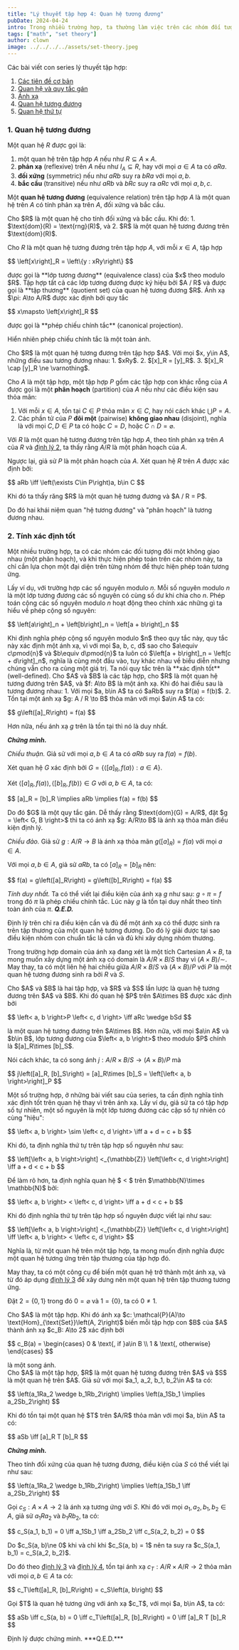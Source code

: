 ```yaml
---
title: "Lý thuyết tập hợp 4: Quan hệ tương đương"
pubDate: 2024-04-24
intro: Trong nhiều trường hợp, ta thường làm việc trên các nhóm đối tượng có cùng tính chất, và thực hiện các phép toán chỉ dựa trên những đại diện của chúng. Quan hệ tương đương mà một mô hình của sự phân hoạch này.
tags: ["math", "set theory"]
author: clown
image: ../../../../assets/set-theory.jpeg
---
```


Các bài viết con series lý thuyết tập hợp:
1. [Các tiên đề cơ bản](/blog/math/set-theory/set-theory-1)
2. [Quan hệ và quy tắc gán](/blog/math/set-theory/set-theory-2)
3. [Ánh xạ](/blog/math/set-theory/set-theory-3)
4. [Quan hệ tương đương](/blog/math/set-theory/set-theory-4)
5. [Quan hệ thứ tự](/blog/math/set-theory/set-theory-5)

### 1. Quan hệ tương đương

Một quan hệ $R$ được gọi là:
1. một quan hệ trên tập hợp $A$ nếu như $R\subseteq A\times A$.
2. **phản xạ** (reflexive) trên $A$ nếu như $I_A\subseteq R$, hay với mọi $a\in A$ ta có $aRa$.
3. **đối xứng** (symmetric) nếu như $aRb$ suy ra $bRa$ với mọi $a, b$.
4. **bắc cầu** (transitive) nếu như $aRb$ và $bRc$ suy ra $aRc$ với mọi $a, b, c$.

Một **quan hệ tương đương** (equivalence relation) trên tập hợp $A$ là một quan hệ trên $A$ có tính phản xạ trên $A$, đối xứng và bắc cầu.

<Theorem identifier="1">
  Cho $R$ là một quan hệ cho tính đối xứng và bắc cầu. Khi đó:
  1. $\text{dom}(R) = \text{rng}(R)$, và
  2. $R$ là một quan hệ tương đương trên $\text{dom}(R)$.
</Theorem>

Cho $R$ là một quan hệ tương đương trên tập hợp $A$, với mỗi $x\in A$, tập hợp
<p>
$$
\left[x\right]_R = \left\{y : xRy\right\}
$$
</p>
được gọi là **lớp tương đương** (equivalence class) của $x$ theo modulo $R$.
Tập hợp tất cả các lớp tương đương được ký hiệu bởi $A / R$ và được gọi là **tập thương** (quotient set) của quan hệ tương đương $R$.
Ánh xạ $\pi: A\to A/R$ được xác định bởi quy tắc
<p>
$$
x\mapsto \left[x\right]_R
$$
</p>
được gọi là **phép chiếu chính tắc** (canonical projection).

Hiển nhiên phép chiếu chính tắc là một toàn ánh.

<Theorem identifier="2">
  Cho $R$ là một quan hệ tương đương trên tập hợp $A$. Với mọi $x, y\in A$, những điều sau tương đương nhau:
  1. $xRy$.
  2. $[x]_R = [y]_R$.
  3. $[x]_R \cap [y]_R \ne \varnothing$.
</Theorem>

Cho $A$ là một tập hợp, một tập hợp $P$ gồm các tập hợp con khác rỗng của $A$ được gọi là một **phân hoạch** (partition) của $A$ nếu như các điều kiện sau thỏa mãn:
1. Với mỗi $x\in A$, tồn tại $C\in P$ thỏa mãn $x \in C$, hay nói cách khác $\bigcup P = A$.
2. Các phần tử của $P$ **đôi một** (pairwise) **không giao nhau** (disjoint), nghĩa là với mọi $C, D\in P$ ta có hoặc $C = D$, hoặc $C\cap D = \varnothing$.

Với $R$ là một quan hệ tương đương trên tập hợp $A$, theo tính phản xạ trên $A$ của $R$ và [định lý 2](#theorem-2), ta thấy rằng $A / R$ là một phân hoạch của $A$.

Ngược lại, giả sử $P$ là một phân hoạch của $A$. Xét quan hệ $R$ trên $A$ được xác định bởi:
<p>
$$
aRb \iff \left(\exists C\in P\right)a, b\in C
$$
</p>
Khi đó ta thấy răng $R$ là một quan hệ tương đương và $A / R = P$.

Do đó hai khái niệm quan "hệ tương đương" và "phân hoạch" là tương đương nhau.

### 2. Tính xác định tốt

Một nhiều trường hợp, ta có các nhóm các đối tượng đôi một không giao nhau (một phân hoạch), và khi thực hiện phép toán trên các nhóm này, ta chỉ cần lựa chọn một đại diện trên từng nhóm để thực hiện phép toán tương ứng.

Lấy ví dụ, với trường hợp các số nguyên modulo $n$. Mỗi số nguyên modulo $n$ là một lớp tương đương các số nguyên có cùng số dư khi chia cho $n$.
Phép toán cộng các số nguyên modulo $n$ hoạt động theo chính xác những gì ta hiểu về phép cộng số nguyên:
<p>
$$
\left[a\right]_n + \left[b\right]_n = \left[a + b\right]_n
$$
</p>
Khi định nghĩa phép cộng số nguyên modulo $n$ theo quy tắc này, quy tắc này xác định một ánh xạ, vì với mọi $a, b, c, d$ sao cho $a\equiv c\pmod{n}$ và $b\equiv d\pmod{n}$ ta luôn có $\left[a + b\right]_n = \left[c + d\right]_n$, nghĩa là cùng một đầu vào, tuy khác nhau về biểu diễn nhưng chúng vẫn cho ra cùng một giá trị.
Ta nói quy tắc trên là **xác định tốt** (well-defined).

<Theorem identifier="3">
  Cho $A$ và $B$ là các tập hợp, cho $R$ là một quan hệ tương đương trên $A$, và $f: A\to B$ là một ánh xạ. Khi đó hai điều sau là tương đương nhau:
  1. Với mọi $a, b\in A$ ta có $aRb$ suy ra $f(a) = f(b)$.
  2. Tồn tại một ánh xạ $g: A / R \to B$ thỏa mãn với mọi $a\in A$ ta có:
  <p>
  $$
  g\left([a]_R\right) = f(a)
  $$
  </p>

  Hơn nữa, nếu ánh xạ $g$ trên là tồn tại thì nó là duy nhất.
</Theorem>

***Chứng minh.***

*Chiều thuận.* Giả sử với mọi $a, b\in A$ ta có $aRb$ suy ra $f(a) = f(b)$.

Xét quan hệ $G$ xác định bởi $G = \left\{\left< [a]_R, f(a) \right> : a\in A\right\}$.

Xét $\left< [a]_R, f(a) \right>, \left< [b]_R, f(b) \right>\in G$ với $a, b\in A$, ta có:
<p>
$$
[a]_R = [b]_R \implies aRb \implies f(a) = f(b)
$$
</p>
Do đó $G$ là một quy tắc gán. Dễ thấy rằng $\text{dom}(G) = A/R$, đặt $g = \left< G, B \right>$ thì ta có ánh xạ $g: A/R\to B$ là ánh xạ thỏa mãn điều kiện định lý.

*Chiều đảo.* Giả sử $g: A/R\to B$ là ánh xạ thỏa mãn $g\left([a]_R\right) = f(a)$ với mọi $a\in A$.

Với mọi $a, b\in A$, giả sử $aRb$, ta có $[a]_R = [b]_R$ nên:
<p>
$$
f(a) = g\left([a]_R\right) = g\left([b]_R\right) = f(a)
$$
</p>

*Tính duy nhất.* Ta có thể viết lại điều kiện của ánh xạ $g$ như sau: $g\circ \pi = f$ trong đó $\pi$ là phép chiếu chính tắc.
Lúc này $g$ là tồn tại duy nhất theo tính toàn ánh của $\pi$. ***Q.E.D.***

Định lý trên chỉ ra điều kiện cần và đủ để một ánh xạ có thể được sinh ra trên tập thương của một quan hệ tương đương.
Do đó lý giải được tại sao điều kiện nhóm con chuẩn tắc là cần và đủ khi xây dựng nhóm thương.

Trong trường hợp domain của ánh xạ đang xét là một tích Cartesian $A\times B$, ta mong muốn xây dựng một ánh xạ có domain là $A/R \times B/S$ thay vì $(A\times B) / \sim$.
May thay, ta có một liên hệ hai chiều giữa $A/R\times B/S$ và $(A\times B)/P$ với $P$ là một quan hệ tương đương sinh ra bởi $R$ và $S$.

<Theorem identifier="4">
  Cho $A$ và $B$ là hai tập hợp, và $R$ và $S$ lần lược là quan hệ tương đương trên $A$ và $B$. Khi đó quan hệ $P$ trên $A\times B$ được xác định bởi
  <p>
  $$
  \left< a, b \right>P \left< c, d \right> \iff aRc \wedge bSd
  $$
  </p>
  là một quan hệ tương đương trên $A\times B$. Hơn nữa, với mọi $a\in A$ và $b\in B$, lớp tương đương của $\left< a, b \right>$ theo modulo $P$ chính là $[a]_R\times [b]_S$.

  Nói cách khác, ta có song ánh $j: A/R\times B/S \to (A\times B) / P$ mà
  <p>
  $$
  j\left([a]_R, [b]_S\right) = [a]_R\times [b]_S = \left[\left< a, b \right>\right]_P
  $$
  </p>
</Theorem>

Một số trường hợp, ở những bài viết sau của series, ta cần định nghĩa tính xác định tốt trên quan hệ thay vì trên ánh xạ.
Lấy ví dụ, giả sử ta có tập hợp số tự nhiên, một số nguyên là một lớp tương đương các cặp số tự nhiên có cùng "hiệu":
<p>
$$
\left< a, b \right> \sim \left< c, d \right> \iff a + d = c + b
$$
</p>
Khi đó, ta định nghĩa thứ tự trên tập hợp số nguyên như sau:
<p>
$$
\left[\left< a, b \right>\right] <_{\mathbb{Z}} \left[\left< c, d \right>\right] \iff a + d < c + b
$$
</p>
Để làm rõ hơn, ta định nghĩa quan hệ $ < $ trên $\mathbb{N}\times \mathbb{N}$ bởi:
<p>
$$
\left< a, b \right> < \left< c, d \right> \iff a + d < c + b
$$
</p>
Khi đó định nghĩa thứ tự trên tập hợp số nguyên được viết lại như sau:
<p>
$$
\left[\left< a, b \right>\right] <_{\mathbb{Z}} \left[\left< c, d \right>\right] \iff \left< a, b \right> < \left< c, d \right>
$$
</p>
Nghĩa là, từ một quan hệ trên một tập hợp, ta mong muốn định nghĩa được một quan hệ tương ứng trên tập thương của tập hợp đó.

May thay, ta có một công cụ để biến một quan hệ trở thành một ánh xạ, và từ đó áp dụng [định lý 3](#theorem-3) để xây dưng nên một quan hệ trên tập thương tương ứng.

Đặt $2 = \left\{0, 1\right\}$ trong đó $0 = \varnothing$ và $1 = \left\{0\right\}$, ta có $0 \ne 1$.

<Theorem identifier="5">
  Cho $A$ là một tập hợp. Khi đó ánh xạ $c: \mathcal{P}(A)\to \text{Hom}_{\text{Set}}\left(A, 2\right)$ biến mỗi tập hợp con $B$ của $A$ thành ánh xạ $c_B: A\to 2$ xác định bởi
  <p>
  $$
  c_B(a) = \begin{cases} 0 & \text{, if }a\in B \\ 1 & \text{, otherwise} \end{cases}
  $$
  </p>
  là một song ánh.
</Theorem>

<br />

<Theorem identifier="6">
  Cho $A$ là một tập hợp, $R$ là một quan hệ tương đương trên $A$ và $S$ là một quan hệ trên $A$. Giả sử với mọi $a_1, a_2, b_1, b_2\in A$ ta có:
  <p>
  $$
  \left(a_1Ra_2 \wedge b_1Rb_2\right) \implies \left(a_1Sb_1 \implies a_2Sb_2\right)
  $$
  </p>
  Khi đó tồn tại một quan hệ $T$ trên $A/R$ thỏa mãn với mọi $a, b\in A$ ta có:
  <p>
  $$
  aSb \iff [a]_R T [b]_R
  $$
  </p>
</Theorem>

***Chứng minh.***

Theo tính đối xứng của quan hệ tương đương, điều kiện của $S$ có thể viết lại như sau:
<p>
$$
\left(a_1Ra_2 \wedge b_1Rb_2\right) \implies \left(a_1Sb_1 \iff a_2Sb_2\right)
$$
</p>

Gọi $c_S: A\times A\to 2$ là ánh xạ tương ứng với $S$. Khi đó với mọi $a_1, a_2, b_1, b_2\in A$, giả sử $a_1Ra_2$ và $b_1Rb_2$, ta có:
<p>
$$
c_S(a_1, b_1) = 0 \iff a_1Sb_1 \iff a_2Sb_2 \iff c_S(a_2, b_2) = 0
$$
</p>
Do $c_S(a, b)\ne 0$ khi và chỉ khi $c_S(a, b) = 1$ nên ta suy ra $c_S(a_1, b_1) = c_S(a_2, b_2)$.

Do đó theo [định lý 3](#theorem-3) và [định lý 4](#theorem-4), tồn tại ánh xạ $c_T: A/R\times A/R\to 2$ thỏa mãn với mọi $a, b\in A$ ta có:
<p>
$$
c_T\left([a]_R, [b]_R\right) = c_S\left(a, b\right)
$$
</p>
Gọi $T$ là quan hệ tương ứng với ánh xạ $c_T$, với mọi $a, b\in A$, ta có:
<p>
$$
aSb \iff c_S(a, b) = 0 \iff c_T\left([a]_R, [b]_R\right) = 0 \iff [a]_R T [b]_R
$$
</p>
Định lý được chứng minh. ***Q.E.D.***